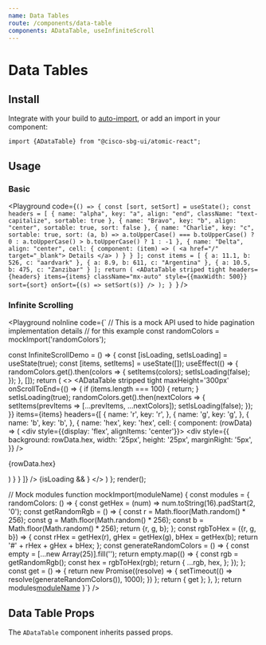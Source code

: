 ```yaml
---
name: Data Tables
route: /components/data-table
components: ADataTable, useInfiniteScroll
---
```


# Data Tables

## Install

Integrate with your build to [auto-import](/#integrating), or add an import in your component:

```
import {ADataTable} from "@cisco-sbg-ui/atomic-react";
```

## Usage

### Basic

<Playground
  code={`() => {
  const [sort, setSort] = useState();
  const headers = [
    {
      name: "alpha",
      key: "a",
      align: "end",
      className: "text-capitalize",
      sortable: true
    },
    {
      name: "Bravo",
      key: "b",
      align: "center",
      sortable: true,
      sort: false
    },
    {
      name: "Charlie",
      key: "c",
      sortable: true,
      sort: (a, b) =>
        a.toUpperCase() === b.toUpperCase()
          ? 0
          : a.toUpperCase() > b.toUpperCase()
          ? 1
          : -1
    },
    {
      name: "Delta",
      align: "center",
      cell: {
        component: (item) => (
          <a href="/" target="_blank">
            Details
          </a>
        )
      }
    }
  ];
  const items = [
    {
      a: 11.1,
      b: 526,
      c: "aardvark"
    },
    {
      a: 8.9,
      b: 611,
      c: "Argentina"
    },
    {
      a: 10.5,
      b: 475,
      c: "Zanzibar"
    }
  ];
  return (
    <ADataTable
      striped
      tight
      headers={headers}
      items={items}
      className="mx-auto"
      style={{maxWidth: 500}}
      sort={sort}
      onSort={(s) => setSort(s)}
    />
  );
}
`}
/>

### Infinite Scrolling

<Playground
  noInline
  code={`
  // This is a mock API used to hide pagination implementation details
  // for this example
  const randomColors = mockImport('randomColors');
  
  const InfiniteScrollDemo = () => {
    const [isLoading, setIsLoading] = useState(true);
    const [items, setItems] = useState([]);
    useEffect(() => {
      randomColors.get().then(colors => {
        setItems(colors);
        setIsLoading(false);
      });
    }, []);
    return (
      <>
        <ADataTable
          stripped
          tight
          maxHeight='300px'
          onScrollToEnd={() => {
            if (items.length === 100) {
              return;
            }
            setIsLoading(true);
            randomColors.get().then(nextColors => {
              setItems(prevItems => [...prevItems, ...nextColors]);
              setIsLoading(false);
            });
          }}
          items={items}
          headers={[
            { name: 'r', key: 'r', },
            { name: 'g', key: 'g', },
            { name: 'b', key: 'b', },
            {
              name: 'hex',
              key: 'hex',
              cell: {
                component: (rowData) => (
                  <div style={{display: 'flex', alignItems: 'center'}}>
                    <div style={{
                      background: rowData.hex,
                      width: '25px',
                      height: '25px',
                      marginRight: '5px',
                      }} />
                    <p>{rowData.hex}</p>
                  </div>
                )
              }
            }
          ]}
        />
        {isLoading && <ADotLoader />}
      </>
    )
  };
  render(<InfiniteScrollDemo />);
  
  // Mock modules
  function mockImport(moduleName) {
    const modules = {
      randomColors: () => {
        const getHex = (num) => num.toString(16).padStart(2, '0');
        const getRandomRgb = () => {
          const r = Math.floor(Math.random() * 256);
          const g = Math.floor(Math.random() * 256);
          const b = Math.floor(Math.random() * 256);
          return {r, g, b};
        };
        const rgbToHex = ({r, g, b}) => {
          const rHex = getHex(r), gHex = getHex(g), bHex = getHex(b);
          return '#' + rHex + gHex + bHex;
        };
        const generateRandomColors = () => {
          const empty = [...new Array(25)].fill('');
          return empty.map(() => {
            const rgb = getRandomRgb();
            const hex = rgbToHex(rgb);
            return {
              ...rgb,
              hex,
            };
          });
        };
        const get = () => {
          return new Promise((resolve) => {
            setTimeout(() => resolve(generateRandomColors()), 1000);
          })
        };
        return { get };
      },
    };
    return modules[moduleName]()
  }`}
/>

## Data Table Props

The `ADataTable` component inherits passed props.

<Props of="ADataTable" />
